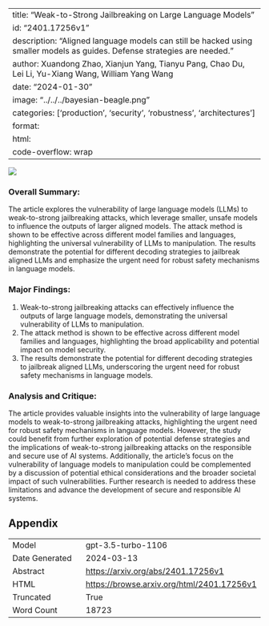 
---
title: "Weak-to-Strong Jailbreaking on Large Language Models"
id: "2401.17256v1"
description: "Aligned language models can still be hacked using smaller models as guides. Defense strategies are needed."
author: Xuandong Zhao, Xianjun Yang, Tianyu Pang, Chao Du, Lei Li, Yu-Xiang Wang, William Yang Wang
date: "2024-01-30"
image: "../../../bayesian-beagle.png"
categories: ['production', 'security', 'robustness', 'architectures']
format:
  html:
    code-overflow: wrap
---

![](../../../bayesian-beagle.png)

### Overall Summary:

The article explores the vulnerability of large language models (LLMs) to weak-to-strong jailbreaking attacks, which leverage smaller, unsafe models to influence the outputs of larger aligned models. The attack method is shown to be effective across different model families and languages, highlighting the universal vulnerability of LLMs to manipulation. The results demonstrate the potential for different decoding strategies to jailbreak aligned LLMs and emphasize the urgent need for robust safety mechanisms in language models.

### Major Findings:
1. Weak-to-strong jailbreaking attacks can effectively influence the outputs of large language models, demonstrating the universal vulnerability of LLMs to manipulation.
2. The attack method is shown to be effective across different model families and languages, highlighting the broad applicability and potential impact on model security.
3. The results demonstrate the potential for different decoding strategies to jailbreak aligned LLMs, underscoring the urgent need for robust safety mechanisms in language models.

### Analysis and Critique:
The article provides valuable insights into the vulnerability of large language models to weak-to-strong jailbreaking attacks, highlighting the urgent need for robust safety mechanisms in language models. However, the study could benefit from further exploration of potential defense strategies and the implications of weak-to-strong jailbreaking attacks on the responsible and secure use of AI systems. Additionally, the article's focus on the vulnerability of language models to manipulation could be complemented by a discussion of potential ethical considerations and the broader societal impact of such vulnerabilities. Further research is needed to address these limitations and advance the development of secure and responsible AI systems.

## Appendix

|          |          |
|----------|----------|
| Model     | gpt-3.5-turbo-1106       |
| Date Generated     | 2024-03-13       |
| Abstract | [https://arxiv.org/abs/2401.17256v1](https://arxiv.org/abs/2401.17256v1)        |
| HTML     | [https://browse.arxiv.org/html/2401.17256v1](https://browse.arxiv.org/html/2401.17256v1)       |
| Truncated       | True       |
| Word Count       | 18723       |